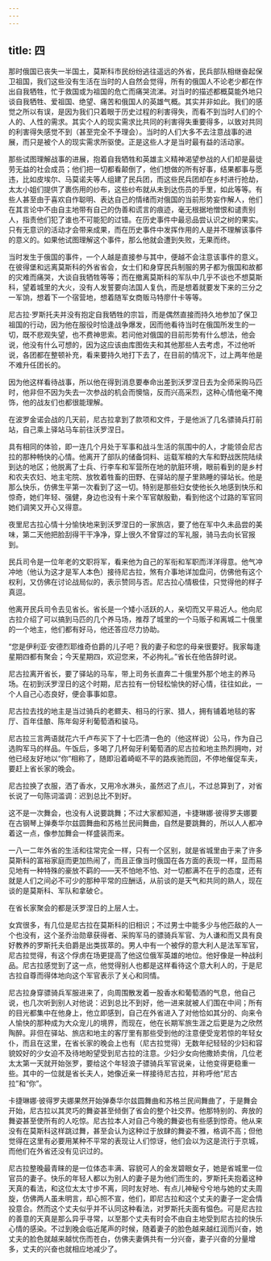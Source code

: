 ```yaml
---
---
---
```

title: 四
---



那时俄国已丧失一半国土，莫斯科市民纷纷逃往遥远的外省，民兵部队相继奋起保卫祖国，我们这些没有生活在当时的人自然会觉得，所有的俄国人不论老少都在作出自我牺牲，忙于救国或为祖国的危亡而痛哭流涕。对当时的描述都概莫能外地只谈自我牺牲、爱祖国、绝望、痛苦和俄国人的英雄气概。其实并非如此。我们的感觉之所以有误，是因为我们只着眼于历史过程的利害得失，而看不到当时人们的个人的、人性的需求。其实个人的现实需求比共同的利害得失重要得多，以致对共同的利害得失感觉不到（甚至完全不予理会）。当时的人们大多不去注意战事的进展，而只是被个人的现实需求所驱使。正是这些人才是当时最有益的活动家。

那些试图理解战事的进展，抱着自我牺牲和英雄主义精神渴望参战的人们却是最徒劳无益的社会成员；他们把一切都看颠倒了，他们想做的所有好事，结果都事与愿违，比如皮埃尔、马莫诺夫等人组建了民兵团，而这些民兵团却在乡村进行抢劫，太太小姐们提供了裹伤用的纱布，这些纱布就从未到达伤员的手里，如此等等。有些人甚至由于喜欢自作聪明、表达自己的情绪而对俄国的当前形势妄作解人，他们在其言论中不由自主地带有自己的伪善和谎言的痕迹，毫无根据地憎恨和谴责别人，指责他们犯了谁也不可能犯的过错。在历史事件中最忌品尝认识之树的果实。只有无意识的活动才会带来成果，而在历史事件中发挥作用的人是并不理解该事件的意义的。如果他试图理解这个事件，那么他就会遭到失败，无果而终。

当时发生于俄国的事件，一个人越是直接参与其中，便越不会注意该事件的意义。在彼得堡和远离莫斯科的外省省会，女士们和身穿民兵制服的男子都为俄国和故都的灾难而痛哭，大谈自我牺牲等等；而在撤离莫斯科的军队中几乎不谈也不想莫斯科，望着城里的大火，没有人发誓要向法国人复仇，而是想着就要发下来的三分之一军饷，想着下一个宿营地，想着随军女商贩马特廖什卡等等。

尼古拉·罗斯托夫并没有抱定自我牺牲的宗旨，而是偶然直接而持久地参加了保卫祖国的行动，因为他在服役时恰逢战争爆发，因而他看待当时在俄国所发生的一切，既不悲观失望，也不费神思索。若问他对俄国的目前形势有什么想法，他会说，他没有什么可想的，因为这应该由库图佐夫和其他那些人去考虑，不过他听说，各团都在整顿补充，看来要持久地打下去了，在目前的情况下，过上两年他是不难升任团长的。

因为他这样看待战事，所以他在得到消息要奉命出差到沃罗涅日去为全师采购马匹时，他非但不因为失去一次参战的机会而懊恼，反而兴高采烈，这种心情他毫不掩饰，他的战友们也都很能理解。

在波罗金诺会战的几天前，尼古拉拿到了款项和文件，于是他派了几名骠骑兵打前站，自己乘上驿站马车前往沃罗涅日。

具有相同的体验，即一连几个月处于军事和战斗生活的氛围中的人，才能领会尼古拉的那种畅快的心情。他离开了部队的储备饲料、运载军粮的大车和野战医院陆续到达的地区；他脱离了士兵、行李车和军营所在地的肮脏环境，眼前看到的是乡村和农夫农妇、地主宅院、放牧着牲畜的田野、在驿站的屋子里熟睡的驿站长。他是那么快乐，仿佛生平第一次看到了这一切。特别是那些妇女使他长久地感到快乐和惊奇，她们年轻、强健，身边也没有十来个军官献殷勤，看到他这个过路的军官同她们调笑又开心又得意。

夜里尼古拉心情十分愉快地来到沃罗涅日的一家旅店，要了他在军中久未品尝的美味，第二天他把脸刮得干干净净，穿上很久不曾穿过的军礼服，骑马去向长官报到。

民兵司令是一位年老的文职将军，看来他为自己的军衔和军职而洋洋得意。他气冲冲地（他认为这才是军人本色）接待尼古拉，煞有介事地详加盘问，仿佛他有这个权利，又仿佛在讨论战局似的，表示赞同与否。尼古拉心情极佳，只觉得他的样子真逗。

他离开民兵司令去见省长。省长是一个矮小活跃的人，亲切而又平易近人。他向尼古拉介绍了可以搞到马匹的几个养马场，推荐了城里的一个马贩子和离城二十俄里的一个地主，他们都有好马，他还答应尽力协助。

“您是伊利亚·安德烈耶维奇伯爵的儿子吧？我的妻子和您的母亲很要好。我家每逢星期四都有聚会；今天星期四，欢迎您来，不必拘礼。”省长在他告辞时说。

尼古拉离开省长，要了驿站的马车，带上司务长直奔二十俄里外那个地主的养马场。在初到沃罗涅日的这个时期，尼古拉有一份轻松愉快的好心情，往往如此，一个人自己心态良好，便会事事如意。

尼古拉去找的地主是当过骑兵的老鳏夫、相马的行家、猎人，拥有铺着地毯的客厅、百年佳酿、陈年匈牙利葡萄酒和骏马。

尼古拉三言两语就花六千卢布买下了十七匹清一色的（他这样说）公马，作为自己选购军马的样品。午饭后，多喝了几杯匈牙利葡萄酒的尼古拉和地主热烈拥吻，对他已经友好地以“你”相称了，随即沿着崎岖不平的路疾驰而回，不停地催促车夫，要赶上省长家的晚会。

尼古拉换了衣服，洒了香水，又用冷水淋头，虽然迟了点儿，不过总算到了，对省长说了一句陈词滥调：迟到总比不到好。

这不是一次舞会，也没有人说要跳舞；不过大家都知道，卡捷琳娜·彼得罗夫娜要在古钢琴上弹奏华尔兹圆舞曲和苏格兰民间舞曲，自然是要跳舞的，所以人人都冲着这一点，像参加舞会一样盛装而来。

一八一二年外省的生活和往常完全一样，只有一个区别，就是省城里由于来了许多莫斯科的富裕家庭而更加热闹了，而且正像当时俄国在各方面的表现一样，显而易见地有一种特殊的豪放不羁的——天不怕地不怕、对一切都满不在乎的态度，还有就是人们之间必不可少的那种平常的应酬话，从前谈的是天气和共同的熟人，现在谈的是莫斯科、军队和拿破仑。

在省长家聚会的都是沃罗涅日的上层人士。

女宾很多，有几位是尼古拉在莫斯科的旧相识；不过男士中能多少与他匹敌的人一个也没有，这个圣乔治勋章获得者、采购军马的骠骑兵军官、为人谦和而又具有良好教养的罗斯托夫伯爵是出类拔萃的。男人中有一个被俘的意大利人是法军军官，尼古拉觉得，有这个俘虏在场更提高了他这位俄军英雄的地位。他好像是一种战利品。尼古拉感觉到了这一点，他觉得别人也都是这样看待这个意大利人的，于是尼古拉自尊而得体地向这个军官表示了关心和同情。

尼古拉身穿骠骑兵军服进来了，向周围散发着一股香水和葡萄酒的气息，他自己说，也几次听到别人对他说：迟到总比不到好，他一进来就被人们围在中间；所有的目光都集中在他身上，他立即感到，自己在外省进入了对他恰如其分的、向来令人愉快的那种成为大众宠儿的境界，而现在，他在长期军旅生涯之后更是为之欣然陶醉。非但在驿站、旅店和地主的客厅里有那些受到他的注意便受宠若惊的年轻女仆，而且在这里，在省长家的晚会上也有（尼古拉觉得）无数年纪轻轻的少妇和容貌姣好的少女迫不及待地盼望受到尼古拉的注意。少妇少女向他撒娇卖俏，几位老太太第一天就开始张罗，要给这个年轻浪子骠骑兵军官说亲，让他变得更稳重一些。其中的一位就是省长夫人，她像近亲一样接待尼古拉，并称呼他“尼古拉”和“你”。

卡捷琳娜·彼得罗夫娜果然开始弹奏华尔兹圆舞曲和苏格兰民间舞曲了，于是舞会开始，尼古拉以其灵巧的舞姿甚至倾倒了省会的整个社交界。他那特别的、奔放的舞姿甚至使所有的人吃惊。尼古拉本人对自己今晚的舞姿也有些感到惊奇。他从来没有在莫斯科这样跳过舞，甚至会认为这种过于放肆的舞姿不雅，格调不高；但他觉得在这里有必要用某种不平常的表现让人们惊讶，他们会以为这是流行于京城，而他们在外省还没有见识过的。

尼古拉整晚最青睐的是一位体态丰满、容貌可人的金发碧眼女子，她是省城里一位官员的妻子。快乐的年轻人都以为别人的妻子是为他们而生的，罗斯托夫抱着这种天真的看法，和这位太太寸步不离，同时友好地、有点儿神秘兮兮地与她的丈夫周旋，仿佛两人虽未明言，却心照不宣，他们，即尼古拉和这个丈夫的妻子一定会情投意合。然而这个丈夫似乎并不认同这种看法，对罗斯托夫面有愠色。可是尼古拉的善意的天真是那么异乎寻常，以至那个丈夫有时会不由自主地受到尼古拉的快乐心情的感染。不过到晚会临近尾声的时候，随着妻子的脸色越来越红润而兴奋，她丈夫的脸色就越来越忧伤而苍白，仿佛夫妻俩共有一分兴奋，妻子兴奋的分量增多，丈夫的兴奋也就相应地减少了。